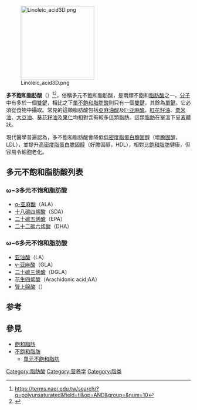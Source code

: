 
{{植物油}}
{{Fats}}
[[File:Linoleic_acid3D.png|200px]]

'''多不飽和脂肪酸'''（{{lang-en|'''polyunsaturated fatty acid'''}}）<ref>https://terms.naer.edu.tw/search/?q=polyunsaturated&field=ti&op=AND&group=&num=10</ref><ref>{{Cite web |url=https://www.termonline.cn/search?k=monounsaturated%20fat&r= |title=存档副本 |access-date=2021-03-12 |archive-date=2021-05-16 |archive-url=https://web.archive.org/web/20210516033136/https://www.termonline.cn/search?k=monounsaturated%20fat&r= |dead-url=no }}</ref>，俗稱多元不飽和脂肪酸，是兩類不飽和[[脂肪酸|脂肪酸]]之一，[[分子|分子]]中有多於一個[[雙鍵|雙鍵]]，相比之下[[單不飽和脂肪酸|單不飽和脂肪酸]]則只有一個[[雙鍵|雙鍵]]，其餘為[[單鍵|單鍵]]。它必須從食物中攝取。常見的這類脂肪酸包括[[亞麻油酸|亞麻油酸]]及[[Γ-亚麻酸|Γ-亚麻酸]]。[[红花|紅花籽油]]、[[粟米油|粟米油]]、[[大豆油|大豆油]]、[[葵花籽|葵花籽油]]及[[果仁|果仁]]均相對含有較多這類脂肪。這類[[脂肪|脂肪]]在室溫下呈[[液體|液體]]狀。

現代醫學普遍認為，多不飽和脂肪酸會降低[[低密度脂蛋白膽固醇|低密度脂蛋白膽固醇]]（壞[[膽固醇|膽固醇]]，LDL），並提升[[高密度脂蛋白膽固醇|高密度脂蛋白膽固醇]]（好膽固醇，HDL），相對比[[飽和脂肪|飽和脂肪]]健康，但容易令細胞老化。

==多元不飽和脂肪酸列表==
===ω−3多元不饱和脂肪酸===
{{see also|ω−3脂肪酸}}
*[[Α-亞麻酸|α-亚麻酸]]（ALA）
*[[十八碳四烯酸|十八碳四烯酸]]（SDA）
*[[二十碳五烯酸|二十碳五烯酸]]（EPA）
*[[二十二碳六烯酸|二十二碳六烯酸]]（DHA）
===ω−6多元不饱和脂肪酸===
{{see also|ω-6脂肪酸}}
*[[亚油酸|亚油酸]]（LA）
*[[γ-亚麻酸|γ-亚麻酸]]（GLA）
*[[二十碳三烯酸|二十碳三烯酸]]（DGLA）
*[[花生四烯酸|花生四烯酸]]（Arachidonic acid;AA）
*[[腎上腺酸|腎上腺酸]]（{{lang|en|Docosatetraenoic acid}}）

== 参考 ==
<references/>

==參見==
*[[飽和脂肪|飽和脂肪]]
*[[不飽和脂肪|不飽和脂肪]]
**[[單元不飽和脂肪|單元不飽和脂肪]]

{{脂肪酸}}
{{food-stub}}
[[Category:脂肪酸|Category:脂肪酸]]
[[Category:营养学|Category:营养学]]
[[Category:脂类|Category:脂类]]